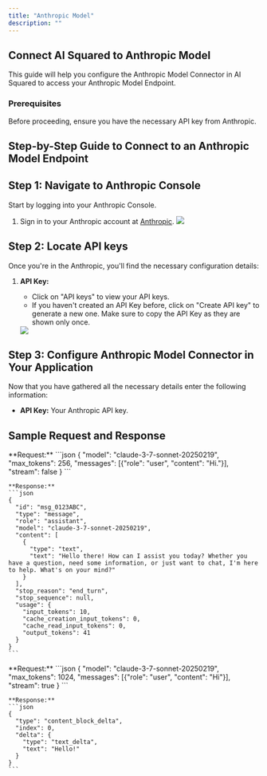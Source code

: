 ```yaml
---
title: "Anthropic Model"
description: ""
---
```


## Connect AI Squared to Anthropic Model

This guide will help you configure the Anthropic Model Connector in AI Squared to access your Anthropic Model Endpoint.

### Prerequisites

Before proceeding, ensure you have the necessary API key from Anthropic.

## Step-by-Step Guide to Connect to an Anthropic Model Endpoint

## Step 1: Navigate to Anthropic Console

Start by logging into your Anthropic Console.

1. Sign in to your Anthropic account at [Anthropic](https://console.anthropic.com/dashboard).
    <Frame>
      <img src="https://res.cloudinary.com/dspflukeu/image/upload/v1742405724/Multiwoven/connectors/Anthropic-model/Dashboard_xr5wie.png" />
    </Frame>

## Step 2: Locate API keys

Once you're in the Anthropic, you'll find the necessary configuration details:

1. **API Key:**

   - Click on "API keys" to view your API keys.
   - If you haven't created an API Key before, click on "Create API key" to generate a new one. Make sure to copy the API Key as they are shown only once.
    <Frame>
      <img src="https://res.cloudinary.com/dspflukeu/image/upload/v1742405724/Multiwoven/connectors/Anthropic-model/API_keys_q4zhke.png" />
    </Frame>

## Step 3: Configure Anthropic Model Connector in Your Application

Now that you have gathered all the necessary details enter the following information:

- **API Key:** Your Anthropic API key.

## Sample Request and Response

<AccordionGroup>
  <Accordion title="Stream disabled" icon="key">
    **Request:**
    ```json
    {
      "model": "claude-3-7-sonnet-20250219",
      "max_tokens": 256,
      "messages": [{"role": "user", "content": "Hi."}],
      "stream": false
    }
    ```

    **Response:**
    ```json
    {
      "id": "msg_0123ABC",
      "type": "message",
      "role": "assistant",
      "model": "claude-3-7-sonnet-20250219",
      "content": [
        {
          "type": "text",
          "text": "Hello there! How can I assist you today? Whether you have a question, need some information, or just want to chat, I'm here to help. What's on your mind?"
        }
      ],
      "stop_reason": "end_turn",
      "stop_sequence": null,
      "usage": {
        "input_tokens": 10,
        "cache_creation_input_tokens": 0,
        "cache_read_input_tokens": 0,
        "output_tokens": 41
      }
    }
    ```
  </Accordion>
</AccordionGroup>

<AccordionGroup>
  <Accordion title="Stream enabled" icon="key">
    **Request:**
    ```json
    {
      "model": "claude-3-7-sonnet-20250219",
      "max_tokens": 1024,
      "messages": [{"role": "user", "content": "Hi"}],
      "stream": true
    }
    ```

    **Response:**
    ```json
    {
      "type": "content_block_delta",
      "index": 0,
      "delta": {
        "type": "text_delta",
        "text": "Hello!"
      }
    }
    ```
  </Accordion>
</AccordionGroup>

